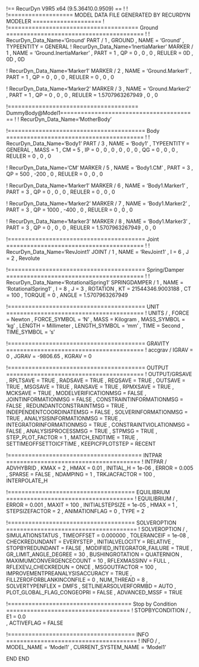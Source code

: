 ﻿!== RecurDyn V9R5 x64 (9.5.36410.0.9509) ==
!
!
!=================== MODEL DATA FILE GENERATED BY RECURDYN MODELER ====================
!
!====================================== Ground ========================================
!
!                         RecurDyn_Data_Name='Ground'
PART / 1 , GROUND
, NAME = 'Ground'
, TYPEENTITY = GENERAL
!                         RecurDyn_Data_Name='InertiaMarker'
MARKER / 1
, NAME = 'Ground.InertiaMarker'
, PART = 1
, QP = 0 , 0 , 0
, REULER = 0D , 0D , 0D
 
 
!                         RecurDyn_Data_Name='Marker1'
MARKER / 2
, NAME = 'Ground.Marker1'
, PART = 1
, QP = 0 , 0 , 0
, REULER = 0 , 0 , 0
 
 
!                         RecurDyn_Data_Name='Marker2'
MARKER / 3
, NAME = 'Ground.Marker2'
, PART = 1
, QP = 0 , 0 , 0
, REULER = 1.5707963267949 , 0 , 0
 
 
!====================================== DummyBody@Model1========================================
!
!                         RecurDyn_Data_Name='MotherBody'


!======================================== Body ========================================
!
!                         RecurDyn_Data_Name='Body1'
PART / 3
, NAME = 'Body1'
, TYPEENTITY = GENERAL
, MASS = 1
, CM = 5
, IP = 0 , 0 , 0
, 0 , 0 , 0
, QG = 0 , 0 , 0
, REULER = 0 , 0 , 0
 
 
!                         RecurDyn_Data_Name='CM'
MARKER / 5
, NAME = 'Body1.CM'
, PART = 3
, QP = 500 , -200 , 0
, REULER = 0 , 0 , 0
 
 
!                         RecurDyn_Data_Name='Marker1'
MARKER / 6
, NAME = 'Body1.Marker1'
, PART = 3
, QP = 0 , 0 , 0
, REULER = 0 , 0 , 0
 
 
!                         RecurDyn_Data_Name='Marker2'
MARKER / 7
, NAME = 'Body1.Marker2'
, PART = 3
, QP = 1000 , -400 , 0
, REULER = 0 , 0 , 0
 
 
!                         RecurDyn_Data_Name='Marker3'
MARKER / 8
, NAME = 'Body1.Marker3'
, PART = 3
, QP = 0 , 0 , 0
, REULER = 1.5707963267949 , 0 , 0
 
 
!======================================== Joint ========================================
!
!                         RecurDyn_Data_Name='RevJoint1'
JOINT / 1
, NAME = 'RevJoint1'
, I = 6
, J = 2
, Revolute
 
 
!======================================== Spring/Damper ========================================
!
!                         RecurDyn_Data_Name='RotationalSpring1'
SPRINGDAMPER / 1
, NAME = 'RotationalSpring1'
, I = 8
, J = 3
, ROTATION 
, KT = 21544346.9003188
, CT = 100
, TORQUE = 0
, ANGLE = 1.5707963267949
 
 
!======================================== UNIT ========================================
!
UNITS / 
, FORCE = Newton
, FORCE_SYMBOL = 'N'
, MASS = Kilogram
, MASS_SYMBOL = 'kg'
, LENGTH = Millimeter
, LENGTH_SYMBOL = 'mm'
, TIME = Second
, TIME_SYMBOL = 's'


!======================================== GRAVITY ========================================
!
accgrav /  IGRAV = 0
, JGRAV = -9806.65
, KGRAV = 0


!======================================== OUTPUT ========================================
!
OUTPUT/GRSAVE
, RPLTSAVE = TRUE
, RADSAVE = TRUE
, REQSAVE = TRUE
, OUTSAVE = TRUE
, MSGSAVE = TRUE
, RANSAVE = TRUE
, RPMXSAVE = TRUE
, MCKSAVE = TRUE
, MODELVERIFICATIONMSG = FALSE
, JOINTINFORMATIONMSG = FALSE
, CONSTRAINTINFORMATIONMSG = FALSE
, REDUNDANTCONSTRAINTMSG = TRUE
, INDEPENDENTCOORDINATEMSG = FALSE
, SOLVERINFORMATIONMSG = TRUE
, ANALYSISINFORMATIONMSG = TRUE
, INTEGRATORINFORMATIONMSG = TRUE
, CONSTRAINTVIOLATIONMSG = FALSE
, ANALYSISPROCESSMSG = TRUE
, STPMSG = TRUE
, STEP_PLOT_FACTOR = 1
, MATCH_ENDTIME = TRUE
, SETTIMEOFFSETTOICFTIME
, KEEPICFPLOTSTEP = RECENT


!======================================= INTPAR =======================================
!
INTPAR / ADVHYBRID
, KMAX = 2
, HMAX = 0.01
, INITIAL_H = 1e-06
, ERROR = 0.005
, SPARSE = FALSE
, NDAMPING = 1
, TRKJACFACTOR = 100
, INTERPOLATE_H


!===================================== EQUILIBRIUM =====================================
!
EQUILIBRIUM /
, ERROR = 0.001
, MAXIT = 100
, INITIALSTEPSIZE = 1e-05
, HMAX = 1
, STEPSIZEFACTOR = 2
, ANIMATIONFLAG = 0
, TYPE = 2


!===================================== SOLVEROPTION ======================================
!
SOLVEROPTION /
, SIMULATIONSTATUS
, TIMEOFFSET = 0.000000
, TOLERANCEIF = 1e-08
, CHECKREDUNDANT = EVERYSTEP
, INITIALVELOCITY = RELATIVE
, STOPBYREDUNDANT = FALSE
, MODIFIED_INTEGRATOR_FAILURE = TRUE
, GR_LIMIT_ANGLE_DEGREE = 30
, BUSHINGROTATION = QUATERNION
, MAXIMUMCONVERGENCECOUNT = 10
, RFLEXMASSINV = FULL
, RFLEXEVJ_CHECKREDUN = ONCE
, MSGOUTFACTOR = 100
, IMPROVEMENTPREANALYSISACCURACY = TRUE
, FILLZEROFORBLANKINCONFILE  = 0
, NUM_THREAD = 8
, SOLVERTYPENFLEX = DMFS
, SETLINEARSOLVERFORMBD = AUTO
, PLOT_GLOBAL_FLAG_CONGEOPRI = FALSE
, ADVANCED_MSSF = TRUE


!==================================== Stop by Condition ====================================
!
STOPBYCONDITION /
, E1 = 0.0\
, ACTIVEFLAG = FALSE


!===================================== INFO ======================================
!
INFO /
, MODEL_NAME = 'Model1'
, CURRENT_SYSTEM_NAME = 'Model1'


END
END

